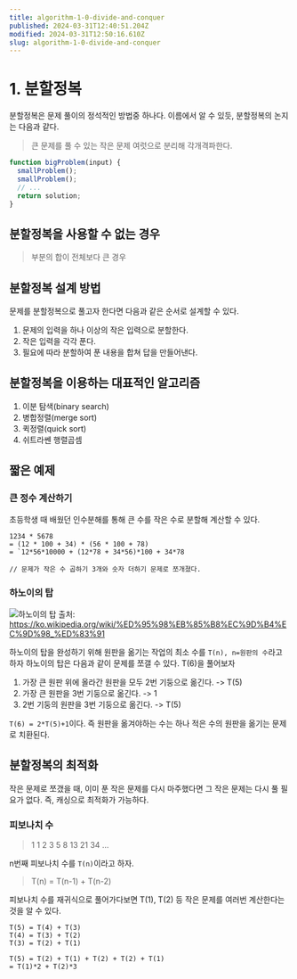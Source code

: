 ```yaml
---
title: algorithm-1-0-divide-and-conquer
published: 2024-03-31T12:40:51.204Z
modified: 2024-03-31T12:50:16.610Z
slug: algorithm-1-0-divide-and-conquer
---
```


# 1. 분할정복

분할정복은 문제 풀이의 정석적인 방법중 하나다. 이름에서 알 수 있듯, 분할정복의 논지는 다음과 같다.

> 큰 문제를 풀 수 있는 작은 문제 여럿으로 분리해 각개격파한다.

```ts
function bigProblem(input) {
  smallProblem();
  smallProblem();
  // ...
  return solution;
}
```

## 분할정복을 사용할 수 없는 경우

> 부분의 합이 전체보다 큰 경우

## 분할정복 설계 방법

문제를 분할정복으로 풀고자 한다면 다음과 같은 순서로 설계할 수 있다.

1. 문제의 입력을 하나 이상의 작은 입력으로 분할한다.
2. 작은 입력을 각각 푼다.
3. 필요에 따라 분할하여 푼 내용을 합쳐 답을 만들어낸다.

## 분할정복을 이용하는 대표적인 알고리즘

1. 이분 탐색(binary search)
2. 병합정렬(merge sort)
3. 퀵정렬(quick sort)
4. 쉬트라쎈 행렬곱셈

## 짧은 예제

### 큰 정수 계산하기

초등학생 때 배웠던 인수분해를 통해 큰 수를 작은 수로 분할해 계산할 수 있다.

```
1234 * 5678
= (12 * 100 + 34) * (56 * 100 + 78)
= `12*56*10000 + (12*78 + 34*56)*100 + 34*78

// 문제가 작은 수 곱하기 3개와 숫자 더하기 문제로 쪼개졌다.
```

### 하노이의 탑

![하노이의 탑](./images/hanoi.png)
출처: https://ko.wikipedia.org/wiki/%ED%95%98%EB%85%B8%EC%9D%B4%EC%9D%98_%ED%83%91

하노이의 탑을 완성하기 위해 원판을 옮기는 작업의 최소 수를 `T(n), n=원판의 수`라고 하자
하노이의 탑은 다음과 같이 문제를 쪼갤 수 있다. T(6)을 풀어보자

1. 가장 큰 원판 위에 올라간 원판을 모두 2번 기둥으로 옮긴다. -> T(5)
2. 가장 큰 원판을 3번 기둥으로 옮긴다. -> 1
3. 2번 기둥의 원판을 3번 기둥으로 옮긴다. -> T(5)

`T(6) = 2*T(5)+1`이다.
즉 원판을 옮겨야하는 수는 하나 적은 수의 원판을 옮기는 문제로 치환된다.

## 분할정복의 최적화

작은 문제로 쪼갰을 때, 이미 푼 작은 문제를 다시 마주했다면 그 작은 문제는 다시 풀 필요가 없다. 즉, 캐싱으로 최적화가 가능하다.

### 피보나치 수

> 1 1 2 3 5 8 13 21 34 ...

n번째 피보나치 수를 `T(n)`이라고 하자.

> T(n) = T(n-1) + T(n-2)

피보나치 수를 재귀식으로 풀어가다보면 T(1), T(2) 등 작은 문제를 여러번 계산한다는 것을 알 수 있다.

```
T(5) = T(4) + T(3)
T(4) = T(3) + T(2)
T(3) = T(2) + T(1)

T(5) = T(2) + T(1) + T(2) + T(2) + T(1)
= T(1)*2 + T(2)*3
```
